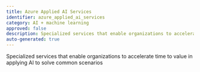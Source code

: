 ```yaml
---
title: Azure Applied AI Services
identifier: azure_applied_ai_services
category: AI + machine learning
approved: false
description: Specialized services that enable organizations to accelerate time to value in applying AI to solve common scenarios
auto-generated: true
---
```


Specialized services that enable organizations to accelerate time to value in applying AI to solve common scenarios